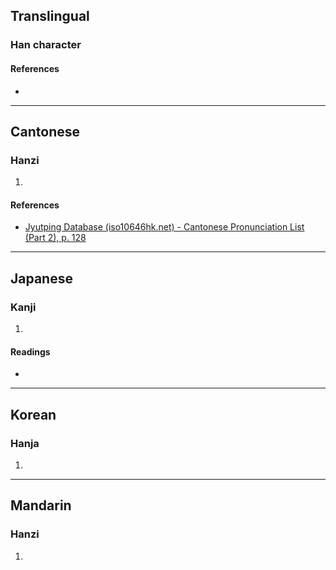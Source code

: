 {{character info/new}}
==Translingual==

===Han character===
{{Han char|rn=75|rad=木|as=07|sn=11|four=47967|canj=DSKR|ids=⿰木君}}

====References====
* {{Han ref|kx=0527.210|dkj=14821|dj=0916.140|hdz=21221.050|uh=687E|ud=26750|bh=D5C9|bd=54729}}

----

==Cantonese==

===Hanzi===
{{yue-hanzi|jyut=[[gwan1]]|y=gwan1}}

# {{defn|lang=yue|sort=木07}}

====References====
* [http://www.iso10646hk.net/jp/document/download.jsp Jyutping Database (iso10646hk.net) - Cantonese Pronunciation List (Part 2), p. 128]

----

==Japanese==

===Kanji===
{{ja-kanji|grade=|rs=木07}}

# {{defn|lang=ja|sort=木07}}

====Readings====
* {{ja-readings|on=[[くん]] (kun)|kun=}}

----

==Korean==

===Hanja===
{{ko-hanja|hangeul=군|eumhun=|rv=gun|mr=kun|y=kwun}}

# {{defn|lang=ko|sort=木07}}

----

==Mandarin==

===Hanzi===
{{cmn-hanzi|pin=[[jūn]] ([[jun1]])|wg=chün<sup>1</sup>}}

# {{defn|lang=cmn|sort=木07}}